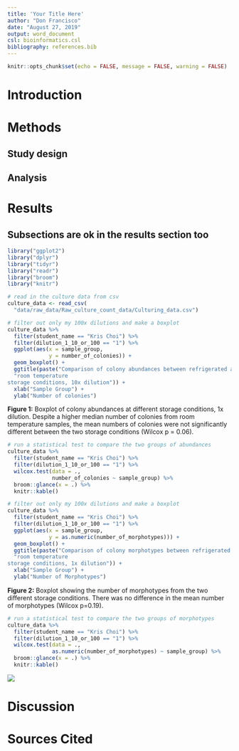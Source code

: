 ```yaml
---
title: 'Your Title Here'
author: "Don Francisco"
date: "August 27, 2019"
output: word_document
csl: bioinformatics.csl
bibliography: references.bib
---
```


```r
knitr::opts_chunk$set(echo = FALSE, message = FALSE, warning = FALSE)
```

# Introduction

# Methods

## Study design

## Analysis

# Results

## Subsections are ok in the results section too

```r
library("ggplot2")
library("dplyr")
library("tidyr")
library("readr")
library("broom")
library("knitr")
```

```r
# read in the culture data from csv
culture_data <- read_csv(
  "data/raw_data/Raw_culture_count_data/Culturing_data.csv")
```

```r
# filter out only my 100x dilutions and make a boxplot
culture_data %>%
  filter(student_name == "Kris Choi") %>%
  filter(dilution_1_10_or_100 == "1") %>%
  ggplot(aes(x = sample_group,
             y = number_of_colonies)) +
  geom_boxplot() +
  ggtitle(paste("Comparison of colony abundances between refrigerated and",
  "room temperature
storage conditions, 10x dilution")) +
  xlab("Sample Group") +
  ylab("Number of colonies")
```

**Figure 1:** Boxplot of colony abundances at different storage conditions, 
1x dilution. Despite a higher median number of colonies from room temperature 
samples, the mean numbers of colonies were not significantly different between 
the two storage conditions (Wilcox p = 0.06).

```r
# run a statistical test to compare the two groups of abundances
culture_data %>%
  filter(student_name == "Kris Choi") %>%
  filter(dilution_1_10_or_100 == "1") %>%
  wilcox.test(data = .,
              number_of_colonies ~ sample_group) %>%
  broom::glance(x = .) %>%
  knitr::kable()
```



```r
# filter out only my 100x dilutions and make a boxplot
culture_data %>%
  filter(student_name == "Kris Choi") %>%
  filter(dilution_1_10_or_100 == "1") %>%
  ggplot(aes(x = sample_group,
             y = as.numeric(number_of_morphotypes))) +
  geom_boxplot() +
  ggtitle(paste("Comparison of colony morphotypes between refrigerated and",
  "room temperature
storage conditions, 1x dilution")) +
  xlab("Sample Group") +
  ylab("Number of Morphotypes")
```


**Figure 2:** Boxplot showing the number of morphotypes from the two different 
storage conditions. There was no difference in the mean number of morphotypes 
(Wilcox p=0.19).


```r
# run a statistical test to compare the two groups of morphotypes
culture_data %>%
  filter(student_name == "Kris Choi") %>%
  filter(dilution_1_10_or_100 == "1") %>%
  wilcox.test(data = .,
              as.numeric(number_of_morphotypes) ~ sample_group) %>%
  broom::glance(x = .) %>%
  knitr::kable()
```

![](data/images/Phylogenies/Sanger_MrBayes_phylogenies.png)

# Discussion

# Sources Cited
